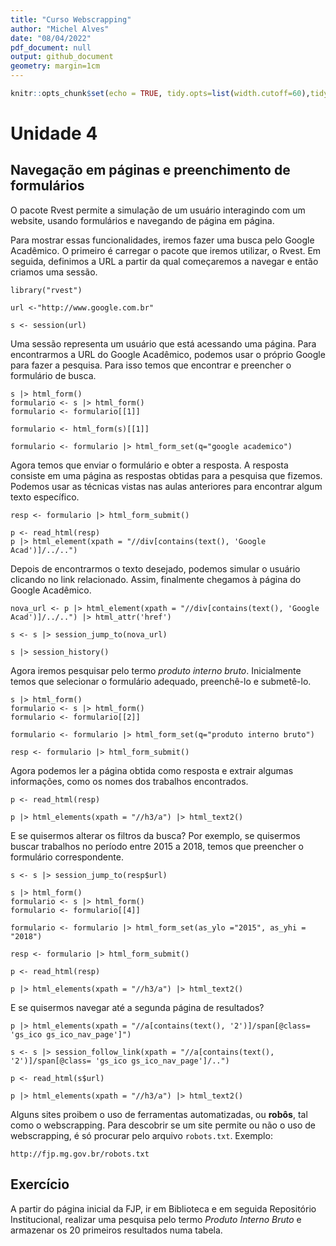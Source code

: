 ---
title: "Curso Webscrapping"
author: "Michel Alves"
date: "08/04/2022"
pdf_document: null
output: github_document
geometry: margin=1cm
---
  
```{r setup, include=FALSE}
knitr::opts_chunk$set(echo = TRUE, tidy.opts=list(width.cutoff=60),tidy=TRUE)
```

# Unidade 4

## Navegação em páginas e preenchimento de formulários

O pacote Rvest permite a simulação de um usuário interagindo com um website, usando formulários e navegando de página em página.

Para mostrar essas funcionalidades, iremos fazer uma busca pelo Google Acadêmico. O primeiro é carregar o pacote que iremos utilizar, o Rvest. Em seguida, definimos a URL a partir da qual começaremos a navegar e então criamos uma sessão.


```
library("rvest")

url <-"http://www.google.com.br"

s <- session(url)
```

Uma sessão representa um usuário que está acessando uma página. Para encontrarmos a URL do Google Acadêmico, podemos usar o próprio Google para fazer a pesquisa. Para isso temos que encontrar e preencher o formulário de busca.

```
s |> html_form()
formulario <- s |> html_form()
formulario <- formulario[[1]]

formulario <- html_form(s)[[1]]

formulario <- formulario |> html_form_set(q="google academico")

```

Agora temos que enviar o formulário e obter a resposta. A resposta consiste em uma página as respostas obtidas para a pesquisa que fizemos. Podemos usar as técnicas vistas nas aulas anteriores para encontrar algum texto específico.

```
resp <- formulario |> html_form_submit()

p <- read_html(resp)
p |> html_element(xpath = "//div[contains(text(), 'Google Acad')]/../..")

```

Depois de encontrarmos o texto desejado, podemos simular o usuário clicando no link relacionado. Assim, finalmente chegamos à página do Google Acadêmico.

```
nova_url <- p |> html_element(xpath = "//div[contains(text(), 'Google Acad')]/../..") |> html_attr('href')

s <- s |> session_jump_to(nova_url)

s |> session_history()

```

Agora iremos pesquisar pelo termo *produto interno bruto*. Inicialmente temos que selecionar o formulário adequado, preenchê-lo e submetê-lo.

```
s |> html_form()
formulario <- s |> html_form()
formulario <- formulario[[2]]

formulario <- formulario |> html_form_set(q="produto interno bruto")

resp <- formulario |> html_form_submit()

```

Agora podemos ler a página obtida como resposta e extrair algumas informações, como os nomes dos trabalhos encontrados.

```
p <- read_html(resp)

p |> html_elements(xpath = "//h3/a") |> html_text2()

```

E se quisermos alterar os filtros da busca? Por exemplo, se quisermos buscar trabalhos no período entre 2015 a 2018, temos que preencher o formulário correspondente.

```
s <- s |> session_jump_to(resp$url)

s |> html_form()
formulario <- s |> html_form()
formulario <- formulario[[4]]

formulario <- formulario |> html_form_set(as_ylo ="2015", as_yhi = "2018")

resp <- formulario |> html_form_submit()

p <- read_html(resp)

p |> html_elements(xpath = "//h3/a") |> html_text2()
```

E se quisermos navegar até a segunda página de resultados?

```
p |> html_elements(xpath = "//a[contains(text(), '2')]/span[@class= 'gs_ico gs_ico_nav_page']") 

s <- s |> session_follow_link(xpath = "//a[contains(text(), '2')]/span[@class= 'gs_ico gs_ico_nav_page']/..")

p <- read_html(s$url)

p |> html_elements(xpath = "//h3/a") |> html_text2()
```

Alguns sites proibem o uso de ferramentas automatizadas, ou **robôs**, tal como o webscrapping. Para descobrir se um site permite ou não o uso de webscrapping, é só procurar pelo arquivo `robots.txt`. Exemplo:

```
http://fjp.mg.gov.br/robots.txt
```

## Exercício

A partir do página inicial da FJP, ir em Biblioteca e em seguida Repositório Institucional, realizar uma pesquisa pelo termo *Produto Interno Bruto* e armazenar os 20 primeiros resultados numa tabela.


